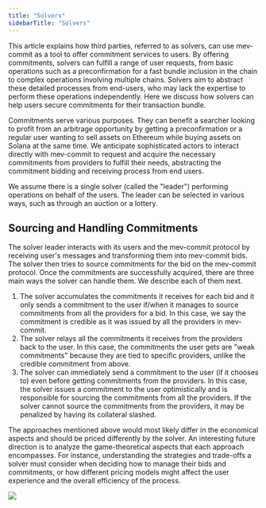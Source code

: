 ```yaml
---
title: "Solvers"
sidebarTitle: "Solvers"
---
```



This article explains how third parties, referred to as solvers, can use mev-commit as a tool to offer commitment services to users. By offering commitments, solvers can fulfill a range of user requests, from basic operations such as a preconfirmation for a fast bundle inclusion in the chain to complex operations involving multiple chains. Solvers aim to abstract these detailed processes from end-users, who may lack the expertise to perform these operations independently. Here we discuss how solvers can help users secure commitments for their transaction bundle.

Commitments serve various purposes. They can benefit a searcher looking to profit from an arbitrage opportunity by getting a preconfirmation or a regular user wanting to sell assets on Ethereum while buying assets on Solana at the same time. We anticipate sophisticated actors to interact directly with mev-commit to request and acquire the necessary commitments from providers to fulfill their needs, abstracting the commitment bidding and receiving process from end users.

<Note>We assume there is a single solver (called the "leader") performing operations on behalf of the users. The leader can be selected in various ways, such as through an auction or a lottery.</Note>

## Sourcing and Handling Commitments

The solver leader interacts with its users and the mev-commit protocol by receiving user's messages and transforming them into mev-commit bids. The solver then tries to source commitments for the bid on the mev-commit protocol. Once the commitments are successfully acquired, there are three main ways the solver can handle them. We describe each of them next.

1. The solver accumulates the commitments it receives for each bid and it only sends a commitment to the user if/when it manages to source commitments from all the providers for a bid. In this case, we say the commitment is credible as it was issued by all the providers in mev-commit.
2. The solver relays all the commitments it receives from the providers back to the user. In this case, the commitments the user gets are "weak commitments" because they are tied to specific providers, unlike the credible commitment from above.
3. The solver can immediately send a commitment to the user (if it chooses to) even before getting commitments from the providers. In this case, the solver issues a commitment to the user optimistically and is responsible for sourcing the commitments from all the providers. If the solver cannot source the commitments from the providers, it may be penalized by having its collateral slashed.

The approaches mentioned above would most likely differ in the economical aspects and should be priced differently by the solver. An interesting future direction is to analyze the game-theoretical aspects that each approach encompasses. For instance, understanding the strategies and trade-offs a solver must consider when deciding how to manage their bids and commitments, or how different pricing models might affect the user experience and the overall efficiency of the process.

<Frame caption ="The solver acts as a “middle layer” between users and the mev-commit network. Users express their intention to the solver which then creates mev-commit bids based on these intentions and work towards sourcing the corresponding commitments from the providers on the mev-commit protocol.">
  <img src="/v1.1.0/images/Solver.png" />
</Frame>
